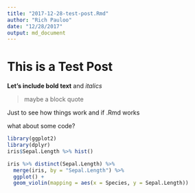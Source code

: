 ```yaml
---
title: "2017-12-28-test-post.Rmd"
author: "Rich Pauloo"
date: "12/28/2017"
output: md_document
---
```


# This is a Test Post

**Let's include bold text** and _italics_

> maybe a block quote  

Just to see how things work and if .Rmd works

what about some code?

```r
library(ggplot2)
library(dplyr)
iris$Sepal.Length %>% hist()

iris %>% distinct(Sepal.Length) %>% 
  merge(iris, by = "Sepal.Length") %>% 
  ggplot() +
  geom_violin(mapping = aes(x = Species, y = Sepal.Length))

```


